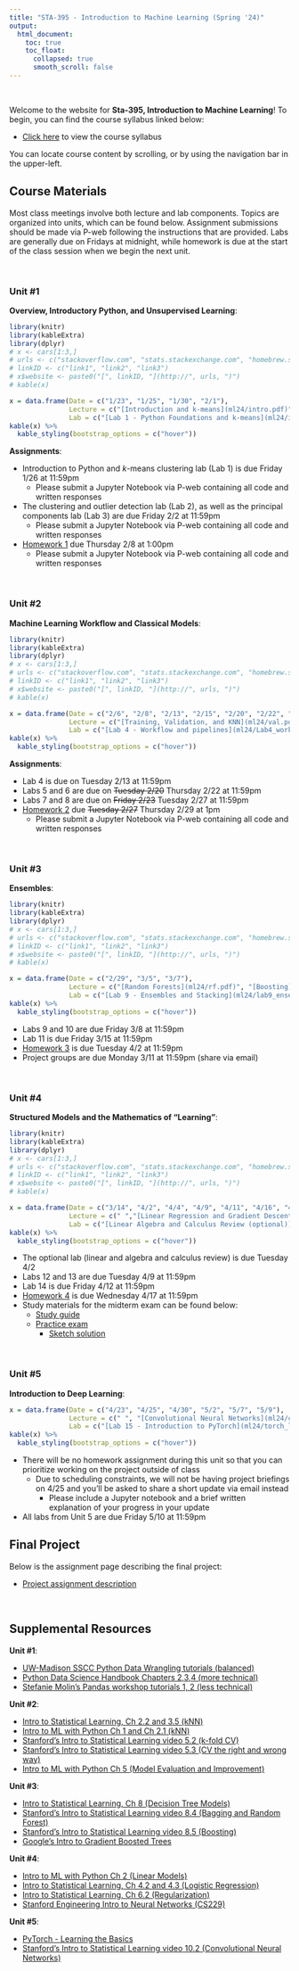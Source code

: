 ```yaml
---
title: "STA-395 - Introduction to Machine Learning (Spring '24)"
output:
  html_document:
    toc: true
    toc_float:
      collapsed: true
      smooth_scroll: false
---
```


$~$

Welcome to the website for **Sta-395, Introduction to Machine Learning**! To begin, you can find the course syllabus linked below:

- [Click here](syllabusML24.html) to view the course syllabus

You can locate course content by scrolling, or by using the navigation bar in the upper-left.

## Course Materials

Most class meetings involve both lecture and lab components. Topics are organized into units, which can be found below. Assignment submissions should be made via P-web following the instructions that are provided. Labs are generally due on Fridays at midnight, while homework is due at the start of the class session when we begin the next unit.

$~$

### Unit #1 

**Overview, Introductory Python, and Unsupervised Learning**:

```r
library(knitr)
library(kableExtra)
library(dplyr)
# x <- cars[1:3,]
# urls <- c("stackoverflow.com", "stats.stackexchange.com", "homebrew.stackexchange.com")
# linkID <- c("link1", "link2", "link3")
# x$website <- paste0("[", linkID, "](http://", urls, ")")
# kable(x)

x = data.frame(Date = c("1/23", "1/25", "1/30", "2/1"), 
               Lecture = c("[Introduction and k-means](ml24/intro.pdf)", " ", "[Hierarchical clustering and DBSCAN](ml24/dbscan.pdf)", "[Principal Components (guest lecture)](ml24/PCA.pdf)"),
               Lab = c("[Lab 1 - Python Foundations and k-means](ml24/intro_clustering.html)", "Continue Lab 1", "[Lab 2 - More Clustering](ml24/lab2_clustering.html)", "[Lab 3 - Principal Components](ml24/lab3_pca.html)"))
kable(x) %>%
  kable_styling(bootstrap_options = c("hover"))
```

**Assignments**:

- Introduction to Python and $k$-means clustering lab (Lab 1) is due Friday 1/26 at 11:59pm
    - Please submit a Jupyter Notebook via P-web containing all code and written responses
- The clustering and outlier detection lab (Lab 2), as well as the principal components lab (Lab 3) are due Friday 2/2 at 11:59pm
    - Please submit a Jupyter Notebook via P-web containing all code and written responses
- [Homework 1](ml24/hw1.html) due Thursday 2/8 at 1:00pm
    - Please submit a Jupyter Notebook via P-web containing all code and written responses

$~$

### Unit #2 

**Machine Learning Workflow and Classical Models**:

```r
library(knitr)
library(kableExtra)
library(dplyr)
# x <- cars[1:3,]
# urls <- c("stackoverflow.com", "stats.stackexchange.com", "homebrew.stackexchange.com")
# linkID <- c("link1", "link2", "link3")
# x$website <- paste0("[", linkID, "](http://", urls, ")")
# kable(x)

x = data.frame(Date = c("2/6", "2/8", "2/13", "2/15", "2/20", "2/22", "2/27"), 
               Lecture = c("[Training, Validation, and KNN](ml24/val.pdf)", " ", "[Cross-validation](ml24/cv.pdf)", "[Classifier Performance](ml24/perform.pdf)", "[Decision Trees](ml24/trees.pdf)", "[Support Vector Machines](ml24/svm.pdf)", " "),
               Lab = c("[Lab 4 - Workflow and pipelines](ml24/Lab4_workflow.html)", "Continue Lab 4", "[Lab 5 - Cross-validation](ml24/lab5_cv.html)", "[Lab 6 - Classifier Performance](ml24/lab6_perform.html)", "[Lab 7 - Decision Trees](ml24/lab7_trees.html)", "[Lab 8 - SVMs](ml24/lab8_svm.html)", "Finish labs 7 and 8"))
kable(x) %>%
  kable_styling(bootstrap_options = c("hover"))
```

**Assignments**:

- Lab 4 is due on Tuesday 2/13 at 11:59pm
- Labs 5 and 6 are due on ~~Tuesday 2/20~~ Thursday 2/22 at 11:59pm
- Labs 7 and 8 are due on ~~Friday 2/23~~ Tuesday 2/27 at 11:59pm
- [Homework 2](ml24/hw2.html) due ~~Tuesday 2/27~~ Thursday 2/29 at 1pm
    - Please submit a Jupyter Notebook via P-web containing all code and written responses

$~$

### Unit #3 

**Ensembles**:

```r
library(knitr)
library(kableExtra)
library(dplyr)
# x <- cars[1:3,]
# urls <- c("stackoverflow.com", "stats.stackexchange.com", "homebrew.stackexchange.com")
# linkID <- c("link1", "link2", "link3")
# x$website <- paste0("[", linkID, "](http://", urls, ")")
# kable(x)

x = data.frame(Date = c("2/29", "3/5", "3/7"), 
               Lecture = c("[Random Forests](ml24/rf.pdf)", "[Boosting](ml24/boost.pdf)", " "),
               Lab = c("[Lab 9 - Ensembles and Stacking](ml24/lab9_ensembles.html)", "[Lab 10 - XGBoost](ml24/lab10_boosting.html)", "[Lab 11 - Feature Engineering](ml24/lab11_feature_engineering.html)"))
kable(x) %>%
  kable_styling(bootstrap_options = c("hover"))
```

- Labs 9 and 10 are due Friday 3/8 at 11:59pm
- Lab 11 is due Friday 3/15 at 11:59pm
- [Homework 3](ml24/hw3.html) is due Tuesday 4/2 at 11:59pm
- Project groups are due Monday 3/11 at 11:59pm (share via email)

$~$

### Unit #4

**Structured Models and the Mathematics of "Learning"**:

```r
library(knitr)
library(kableExtra)
library(dplyr)
# x <- cars[1:3,]
# urls <- c("stackoverflow.com", "stats.stackexchange.com", "homebrew.stackexchange.com")
# linkID <- c("link1", "link2", "link3")
# x$website <- paste0("[", linkID, "](http://", urls, ")")
# kable(x)

x = data.frame(Date = c("3/14", "4/2", "4/4", "4/9", "4/11", "4/16", "4/18"), 
               Lecture = c(" ","[Linear Regression and Gradient Descent Algorithms](ml24/lm.pdf)", "[Logistic and Softmax Regression](ml24/glm.pdf)", "[Regularization and Regression](ml24/lasso.pdf)", "[Artificial Neural Networks](ml24/ann.pdf)", "Review/catch up", "Exam"),
               Lab = c("[Linear Algebra and Calculus Review (optional)](ml24/linear.html)", "[Lab 12 - Linear Regression and Gradient Descent](ml24/lab12_lm.html)", "[Lab 13 - Logistic Regression and Stochastic Gradient Descent](ml24/lab13_glm.html)", "[Lab 14 - Lasso, Ridge, and Elastic Net](ml24/lab14_las.html)", " ", " ", "Exam"))
kable(x) %>%
  kable_styling(bootstrap_options = c("hover"))
```

- The optional lab (linear and algebra and calculus review) is due Tuesday 4/2
- Labs 12 and 13 are due Tuesday 4/9 at 11:59pm
- Lab 14 is due Friday 4/12 at 11:59pm
- [Homework 4](ml24/hw4.html) is due Wednesday 4/17 at 11:59pm
- Study materials for the midterm exam can be found below:
    - [Study guide](ml24/Exam_Study_Guide.pdf)
    - [Practice exam](ml24/Practice_Exam.pdf)
        - [Sketch solution](ml24/prac_soln.pdf)

$~$

### Unit #5

**Introduction to Deep Learning**:

```r
x = data.frame(Date = c("4/23", "4/25", "4/30", "5/2", "5/7", "5/9"), 
               Lecture = c(" ", "[Convolutional Neural Networks](ml24/cnn.pdf)", " ", "Reccurent Neural Networks", "Presentations (part 1)", "Presentations (part 2)"),
               Lab = c("[Lab 15 - Introduction to PyTorch](ml24/torch_lab1.html)", "[Lab 16 - CNNs in PyTorch](ml24/torch_lab2.html)", "[Lab 17 - Transfer Learning using PyTorch](ml24/torch_lab3.html)", "RNNs in PyTorch (optional)", " ", " "))
kable(x) %>%
  kable_styling(bootstrap_options = c("hover"))
```

- There will be no homework assignment during this unit so that you can prioritize working on the project outside of class
    - Due to scheduling constraints, we will not be having project briefings on 4/25 and you'll be asked to share a short update via email instead
        - Please include a Jupyter notebook and a brief written explanation of your progress in your update
- All labs from Unit 5 are due Friday 5/10 at 11:59pm

## Final Project 

Below is the assignment page describing the final project:

- [Project assignment description](ml24/final_project.pdf)

$~$

## Supplemental Resources

**Unit #1**:

- [UW-Madison SSCC Python Data Wrangling tutorials (balanced)](https://sscc.wisc.edu/sscc/pubs/dwp/Python_Fundamentals.html)
- [Python Data Science Handbook Chapters 2,3,4 (more technical)](https://jakevdp.github.io/PythonDataScienceHandbook/)
- [Stefanie Molin's Pandas workshop tutorials 1, 2 (less technical)](https://github.com/stefmolin/pandas-workshop)

**Unit #2**:

- [Intro to Statistical Learning, Ch 2.2 and 3.5 (kNN)](https://hastie.su.domains/ISLR2/ISLRv2_website.pdf)
- [Intro to ML with Python Ch 1 and Ch 2.1 (kNN)](https://github.com/amueller/introduction_to_ml_with_python)
- [Stanford's Intro to Statistical Learning video 5.2 (k-fold CV)](https://www.youtube.com/watch?v=AMfvd_hLssE&list=PLoROMvodv4rOzrYsAxzQyHb8n_RWNuS1e&index=28)
- [Stanford's Intro to Statistical Learning video 5.3 (CV the right and wrong way)](hhttps://www.youtube.com/watch?v=jgoa28FR__Y&list=PLoROMvodv4rOzrYsAxzQyHb8n_RWNuS1e&index=29)
- [Intro to ML with Python Ch 5 (Model Evaluation and Improvement)](https://github.com/amueller/introduction_to_ml_with_python)

**Unit #3**:

- [Intro to Statistical Learning, Ch 8 (Decision Tree Models)](https://hastie.su.domains/ISLR2/ISLRv2_website.pdf)
- [Stanford's Intro to Statistical Learning video 8.4 (Bagging and Random Forest)](https://www.youtube.com/watch?v=_cKAxjnInfA&list=PLoROMvodv4rOzrYsAxzQyHb8n_RWNuS1e&index=57)
- [Stanford's Intro to Statistical Learning video 8.5 (Boosting)](https://www.youtube.com/watch?v=_cKAxjnInfA&list=PLoROMvodv4rOzrYsAxzQyHb8n_RWNuS1e&index=58)
- [Google's Intro to Gradient Boosted Trees](https://developers.google.com/machine-learning/decision-forests/intro-to-gbdt)

**Unit #4**:

- [Intro to ML with Python Ch 2 (Linear Models)](https://github.com/amueller/introduction_to_ml_with_python)
- [Intro to Statistical Learning, Ch 4.2 and 4.3 (Logistic Regression)](https://hastie.su.domains/ISLR2/ISLRv2_website.pdf)
- [Intro to Statistical Learning, Ch 6.2 (Regularization)](https://hastie.su.domains/ISLR2/ISLRv2_website.pdf)
- [Stanford Engineering Intro to Neural Networks (CS229)](https://www.youtube.com/watch?v=MfIjxPh6Pys)

**Unit #5**:

- [PyTorch - Learning the Basics](https://pytorch.org/tutorials/beginner/basics/intro.html)
- [Stanford's Intro to Statistical Learning video 10.2 (Convolutional Neural Networks)](https://www.youtube.com/watch?v=ggOZuZnA6is&list=PLoROMvodv4rOzrYsAxzQyHb8n_RWNuS1e&index=69)

